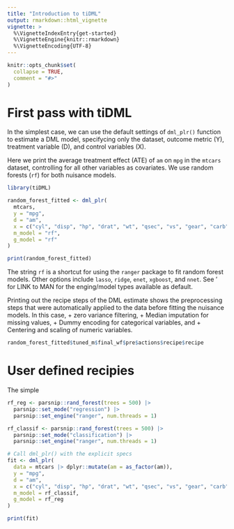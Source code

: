 ```yaml
---
title: "Introduction to tiDML"
output: rmarkdown::html_vignette
vignette: >
  %\VignetteIndexEntry{get-started}
  %\VignetteEngine{knitr::rmarkdown}
  %\VignetteEncoding{UTF-8}
---
```


```r
knitr::opts_chunk$set(
  collapse = TRUE,
  comment = "#>"
)
```
# First pass with tiDML

In the simplest case, we can use the default settings of `dml_plr()` function to estimate a DML model, specifycing only the dataset, outcome metric (Y), treatment variable (D), and control variables (X).

Here we print the average treatment effect (ATE) of `am` on `mpg` in the `mtcars` dataset, controlling for all other variables as covariates. We use random forests (`rf`) for both nuisance models.

```r
library(tiDML)

random_forest_fitted <- dml_plr(
  mtcars,
  y = "mpg",
  d = "am",
  x = c("cyl", "disp", "hp", "drat", "wt", "qsec", "vs", "gear", "carb"),
  m_model = "rf", 
  g_model = "rf"
) 

print(random_forest_fitted)

```
The string `rf` is a shortcut for using the `ranger` package to fit random forest models. Other options include `lasso`, `ridge`, `enet`, `xgboost`, and `nnet`. See ' for LINK to MAN for the enging/model types available as default.

Printing out the recipe steps of the DML estimate shows the preprocessing steps that were automatically applied to the data before fitting the nuisance models. In this case, 
+ zero variance filtering,
+ Median imputation for missing values,
+ Dummy encoding for categorical variables, and
+ Centering and scaling of numeric variables.

```r
random_forest_fitted$tuned_m$final_wf$pre$actions$recipe$recipe
```
# User defined recipies

The simple 

```r
rf_reg <- parsnip::rand_forest(trees = 500) |>
  parsnip::set_mode("regression") |>
  parsnip::set_engine("ranger", num.threads = 1)

rf_classif <- parsnip::rand_forest(trees = 500) |>
  parsnip::set_mode("classification") |>
  parsnip::set_engine("ranger", num.threads = 1)

# Call dml_plr() with the explicit specs
fit <- dml_plr(
  data = mtcars |> dplyr::mutate(am = as_factor(am)),
  y = "mpg",
  d = "am",
  x = c("cyl", "disp", "hp", "drat", "wt", "qsec", "vs", "gear", "carb"),
  m_model = rf_classif,
  g_model = rf_reg
)

print(fit)
```

